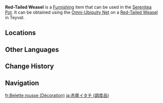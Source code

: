 {{About|the furnishing|the wildlife|Red-Tailed Weasel}}
{{Furnishing Infobox
|title          = Red-Tailed Weasel
|id             = 369124
|image          = Item Red-Tailed Weasel (Furnishing).png
|category       = Animal
|subcategory    = Outdoor Creature
|quality        = 3
|adeptal_energy = 100
|load           = 350
|reduced_load   = 350
|description    = Prank-prone rascals with a slim and agile form.<br>These weasels are red from head to toe and are highly proficient in hunting bugs and lizards. Red-Tailed Weasels are very visible, but many predators who fear fire keep their distance due to the similarity between the weasels' coloration and the flames of Pyro. In the Realm Within, where animals live in harmony, the intimidating color of the weasels coats has afforded them a higher status.
|source1        = Omni-Ubiquity Net
}}
'''Red-Tailed Weasel''' is a [[Furnishing]] item that can be used in the [[Serenitea Pot]]. It can be obtained using the [[Omni-Ubiquity Net]] on a [[Red-Tailed Weasel]] in Teyvat.

==Locations==
{{Transclude|Red-Tailed Weasel|Locations}}

==Other Languages==
{{Other Languages
|Transclude=Red-Tailed Weasel
}}

==Change History==
{{Change History|2.3}}

==Navigation==
{{Furnishing Navbox/Living|Animal}}

[[fr:Belette rousse (Décoration)]]
[[ja:赤尾イタチ (調度品)]]